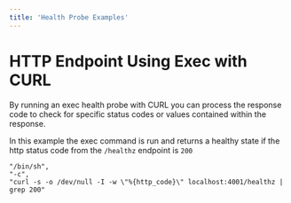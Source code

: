 ```yaml
---
title: 'Health Probe Examples'
---
```


# HTTP Endpoint Using Exec with CURL

By running an exec health probe with CURL you can process the response code to check for specific status codes or values
contained within the response.

In this example the exec command is run and returns a healthy state if the http status code from the `/healthz` endpoint
is `200`

```curl
"/bin/sh",
"-c",
"curl -s -o /dev/null -I -w \"%{http_code}\" localhost:4001/healthz | grep 200"
```
